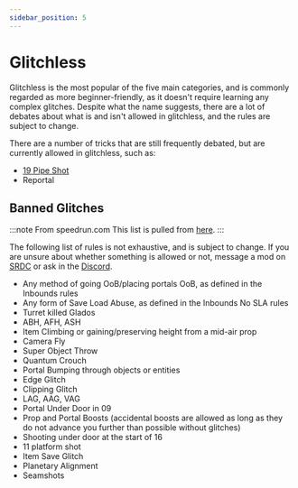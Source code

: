 ```yaml
---
sidebar_position: 5
---
```


# Glitchless

Glitchless is the most popular of the five main categories, and is commonly regarded as more
beginner-friendly, as it doesn't require learning any complex glitches. Despite what the name suggests, there are
a lot of debates about what is and isn't allowed in glitchless, and the rules are subject to change.

There are a number of tricks that are still frequently debated, but are currently allowed in glitchless, such as:
- [19 Pipe Shot](https://youtu.be/5FFDigrNDDM?t=213)
- Reportal

[//]: # (TODO: Add documentation about glitches above)

## Banned Glitches

:::note From speedrun.com
This list is pulled from [here](https://www.speedrun.com/portal?h=Glitchless-PC&rules=category&x=wk6pexd1-kn0mz7ol.jq6nxjnl).
:::

The following list of rules is not exhaustive, and is subject to change. If you are unsure about whether something is allowed or not,
message a mod on [SRDC](https://www.speedrun.com/portal) or ask in the [Discord](https://discord.com/invite/gQ285vS).
- Any method of going OoB/placing portals OoB, as defined in the Inbounds rules
- Any form of Save Load Abuse, as defined in the Inbounds No SLA rules
- Turret killed Glados
- ABH, AFH, ASH
- Item Climbing or gaining/preserving height from a mid-air prop
- Camera Fly
- Super Object Throw
- Quantum Crouch
- Portal Bumping through objects or entities
- Edge Glitch
- Clipping Glitch
- LAG, AAG, VAG
- Portal Under Door in 09
- Prop and Portal Boosts (accidental boosts are allowed as long as they do not advance you further than possible without glitches)
- Shooting under door at the start of 16
- 11 platform shot
- Item Save Glitch
- Planetary Alignment
- Seamshots